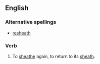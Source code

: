 ==English==

===Alternative spellings===
*[[resheath]]

===Verb===
{{en-verb|resheathes|resheathing|resheathed|resheathed}}

#To [[sheathe]] again, to return to its [[sheath]].